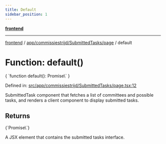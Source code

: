 ```yaml
---
title: Default
sidebar_position: 1
---
```



[**frontend**](../../../../..)

***

[frontend](../../../../..) / [app/commissiestrijd/SubmittedTasks/page](..) / default

# Function: default()

<CodeBlock language="ts">
{ `function default(): Promise\<Element\>` }
</CodeBlock>

Defined in: [src/app/commissiestrijd/SubmittedTasks/page.tsx:12](https://github.com/svsticky/CommitteeClash/blob/e5fd1c9fb89fe447a4c38e43ebba51eb1e51230c/frontend/src/app/commissiestrijd/SubmittedTasks/page.tsx#L12)

SubmittedTask component that fetches a list of committees and possible tasks,
and renders a client component to display submitted tasks.

## Returns
<CodeBlock language="ts">
{`Promise\<Element\>`}
</CodeBlock>

A JSX element that contains the submitted tasks interface.
